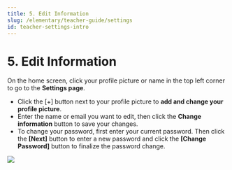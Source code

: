 ```yaml
---
title: 5. Edit Information
slug: /elementary/teacher-guide/settings
id: teacher-settings-intro
---
```



# 5. Edit Information

On the home screen, click your profile picture or name in the top left corner to go to the **Settings page**.

- Click the [+] button next to your profile picture to **add and change your profile picture**.
- Enter the name or email you want to edit, then click the **Change information** button to save your changes.
- To change your password, first enter your current password. Then click the **[Next]** button to enter a new password and click the **[Change Password]** button to finalize the password change.

<Image src="/img/en/elementary/teacher/10-01.jpg" size="lg" />
